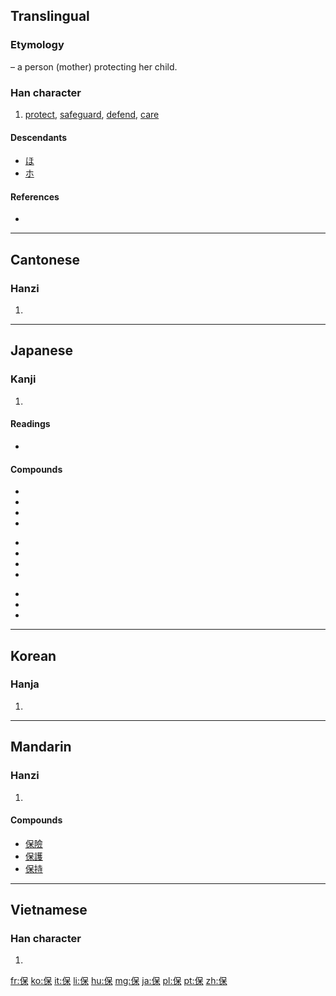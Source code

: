 ==Translingual==
{{stroke order|strokes=9}}

===Etymology===
{{Han compound|人|alt1=亻|t1=person|呆|t2=baby|ls=ic}} – a person (mother) protecting her child.

===Han character===
{{Han char|rn=9|rad=人|as=07|sn=9|four=2629<sub>4</sub>|canj=人口木 (ORD)}}

# [[protect]], [[safeguard]], [[defend]], [[care]]

====Descendants====
* [[ほ]]
* [[ホ]]

====References====
* {{Han ref|kx=0105.170|dkj=00702|dj=0222.060|hdz=10160.040|uh=4FDD|ud=20445|bh=AB4F|bd=43855}}

----

==Cantonese==

===Hanzi===
{{yue-hanzi|jyut=|y=bou2}}

# {{defn|lang=yue|sort=人07}}

----

==Japanese==

===Kanji===
{{ja-kanji|grade=5|rs=人07}}

# {{defn|lang=ja|sort=人07}}

====Readings====
* {{ja-readings|on=[[ほ]] (ho), [[ほう]] (hō)|kun=[[たもつ]] (tamotsu), [[やすんじる]] (yasunjiru)}}

====Compounds====
{{top3}}
*{{l|ja|sc=Jpan|保育|tr=ほいく, hoiku}}
*{{l|ja|sc=Jpan|保険|tr=ほけん, hoken}}
*{{l|ja|sc=Jpan|保健|tr=ほけん, hoken}}
*{{l|ja|sc=Jpan|保護|tr=ほご, hogo}}
{{mid3}}
*{{l|ja|sc=Jpan|保守|tr=ほしゅ, hoshu}}
*{{l|ja|sc=Jpan|保障|tr=ほしょう, hoshō}}
*{{l|ja|sc=Jpan|保証|tr=ほしょう, hoshō}}
*{{l|ja|sc=Jpan|保身|tr=ほしん, hoshin}}
{{mid3}}
*{{l|ja|sc=Jpan|保全|tr=ほぜん, hozen}}
*{{l|ja|sc=Jpan|保存|tr=ほぞん, hozon}}
*{{l|ja|sc=Jpan|保養|tr=ほよう, hoyō}}
{{bottom}}


----

==Korean==

===Hanja===
{{ko-hanja|hangeul=보|rv=bo|mr=po}}

# {{defn|lang=ko|sort=人07}}

----

==Mandarin==

===Hanzi===
{{cmn-hanzi|pin=[[bǎo]] ([[bao3]])|wg=pao<sup>3</sup>}}

# {{defn|lang=cmn|sort=人07}}

====Compounds====
* [[保險]]
* [[保護]]
* [[保持]]

----

==Vietnamese==

===Han character===
{{vi-hantu|[[bảo]], [[bầu]], [[bửu]]|rs=人07}}

# {{defn|lang=vi|sort=人07}}

[[fr:保]]
[[ko:保]]
[[it:保]]
[[li:保]]
[[hu:保]]
[[mg:保]]
[[ja:保]]
[[pl:保]]
[[pt:保]]
[[zh:保]]